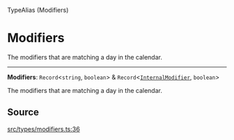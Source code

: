 <SectionTitle>TypeAlias (Modifiers)</SectionTitle>

# Modifiers

<Description>
The modifiers that are matching a day in the calendar.
</Description>

---

<a id="undefined" name="undefined"></a>

<SignatureMemberIdentifier>**Modifiers**: `Record`\<`string`, `boolean`\> & `Record`\<[`InternalModifier`](/api/next/type-aliases/InternalModifier.md), `boolean`\></SignatureMemberIdentifier>

The modifiers that are matching a day in the calendar.

## Source

[src/types/modifiers.ts:36](https://github.com/gpbl/react-day-picker/blob/next/src/types/modifiers.ts#L36)
